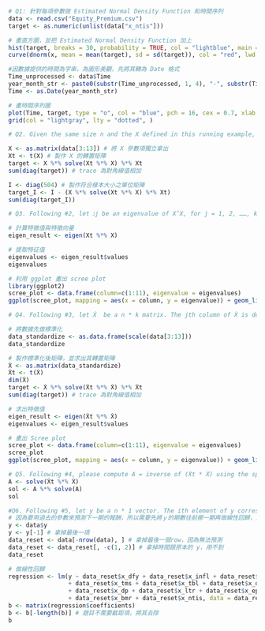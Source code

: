 ```r
# Q1: 針對每項參數做 Estimated Normal Density Function 和時間序列
data <- read.csv("Equity_Premium.csv")
target <- as.numeric(unlist(data["x_ntis"]))

# 畫直方圖，並把 Estimated Normal Density Function 加上
hist(target, breaks = 30, probability = TRUE, col = "lightblue", main = "Estimated Normal Density Distribution", xlab = "x_ntis")
curve(dnorm(x, mean = mean(target), sd = sd(target)), col = "red", lwd = 2, add = TRUE)

#因數據提供的時間為字串，為圖形美觀，先將其轉為 Date 格式
Time_unprocessed <- data$Time
year_month_str <- paste0(substr(Time_unprocessed, 1, 4), "-", substr(Time_unprocessed, 5, 6), "-01")
Time <- as.Date(year_month_str)

# 畫時間序列圖
plot(Time, target, type = "o", col = "blue", pch = 16, cex = 0.7, xlab = "Time", ylab = "value", main = "Time Series")
grid(col = "lightgray", lty = "dotted", )
```


```r
# Q2. Given the same size n and the X defined in this running example, please show 2.1 trace(X(X’X)^(-1) X’), 2.2 trace(I - X(X’X)^(-1) X’)

X <- as.matrix(data[3:13]) # 將 X 參數項獨立拿出
Xt <- t(X) # 製作 X 的轉置矩陣
target <- X %*% solve(Xt %*% X) %*% Xt 
sum(diag(target)) # trace 為對角線值相加

I <- diag(504) # 製作符合樣本大小之單位矩陣
target_I <- I - (X %*% solve(Xt %*% X) %*% Xt)
sum(diag(target_I))
```

```r
# Q3. Following #2, let גj be an eigenvalue of X’X, for j = 1, 2, ……, k.Please show the “scree plot” of the eigenvalues. (The horizontal axis is j, and the vertical axis is גj.

# 計算特徵值與特徵向量
eigen_result <- eigen(Xt %*% X)

# 提取特征值
eigenvalues <- eigen_result$values
eigenvalues
```

```r
# 利用 ggplot 畫出 scree plot
library(ggplot2)
scree_plot <- data.frame(column=c(1:11), eigenvalue = eigenvalues)
ggplot(scree_plot, mapping = aes(x = column, y = eigenvalue)) + geom_line() + geom_point() + ylim(0, 12000) + scale_x_continuous(breaks = 1:11)

```

```r
# Q4. Following #3, let Ẋ  be a n * k matrix. The jth column of Ẋ is defined by “standardizing” the jth column of X, with the sample mean 0 and the sample variance 1, for each j. Please compare the scree plot of the eigenvalues of Ẋ^(-1) * Ẋ with that of ẊẊ^(-1)

# 將數據先做標準化
data_standardize <- as.data.frame(scale(data[3:13]))
data_standardize

# 製作標準化後矩陣，並求出其轉置矩陣
Ẋ <- as.matrix(data_standardize)
Ẋt <- t(Ẋ)
dim(Ẋ)
target <- Ẋ %*% solve(Ẋt %*% Ẋ) %*% Ẋt
sum(diag(target)) # trace 為對角線值相加

# 求出特徵值
eigen_result <- eigen(Ẋt %*% Ẋ)
eigenvalues <- eigen_result$values

# 畫出 Scree plot
scree_plot <- data.frame(column=c(1:11), eigenvalue = eigenvalues)
scree_plot
ggplot(scree_plot, mapping = aes(x = column, y = eigenvalue)) + geom_line() + geom_point() + ylim(0, 3000) + scale_x_continuous(breaks = 1:11)
```

```r
# Q5. Following #4, please compute A = inverse of (Ẋt * Ẋ) using the spectral decomposition and verify that A * inverse of A = I
A <- solve(Ẋt %*% Ẋ)
sol <- A %*% solve(A)
sol
```

```r
#Q6. Following #5, let y be a n * 1 vector. The ith element of y correspond to the ith observation of y, for I = 1, 2, ….., n. Consider the linear equation: y = Ẋb, where b is a k * 1 vector, please show b = ?
# 因為要用過去的參數來預測下一期的報酬，所以需要先將ｙ的期數往前挪一期再做線性回歸，並將其他預測參數的最後一期拿掉，因為沒有更近一期的 y 可供預測
y <- data$y
y <- y[-1] # 拿掉最後一項
data_reset <- data[-nrow(data), ] # 拿掉最後一個row，因為無法預測
data_reset <- data_reset[, -c(1, 2)] # 拿掉時間跟原本的 y，用不到
data_reset

# 做線性回歸
regression <- lm(y ~ data_reset$x_dfy + data_reset$x_infl + data_reset$x_svar 
                 + data_reset$x_tms + data_reset$x_tbl + data_reset$x_dfr
                 + data_reset$x_dp + data_reset$x_ltr + data_reset$x_ep
                 + data_reset$x_bmr + data_reset$x_ntis, data = data_reset)
b <- matrix(regression$coefficients)
b <- b[-length(b)] # 題目不需要截距項，將其去除
b
```